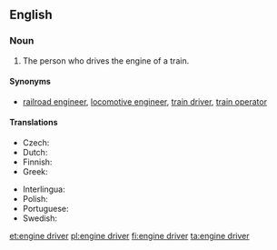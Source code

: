 ==English==

===Noun===
{{en-noun|head=[[engine]] [[driver]]}}

# The person who drives the engine of a train.

====Synonyms====
* [[railroad engineer]], [[locomotive engineer]], [[train driver]], [[train operator]]

====Translations====
{{trans-top|person}}
* Czech: {{t|cs|strojvůdce|m}}
* Dutch: {{t+|nl|machinist|m}}
* Finnish: {{t+|fi|veturinkuljettaja}}
* Greek: {{t+|el|αμαξάς|m|tr=amaxás}}
{{trans-mid}}
* Interlingua: {{t|ia|machinista}}
* Polish: {{t+|pl|maszynista|m}}
* Portuguese: {{t|pt|maquinista|m|f}}
* Swedish: {{t+|sv|lokförare|c}}
{{trans-bottom}}

[[et:engine driver]]
[[pl:engine driver]]
[[fi:engine driver]]
[[ta:engine driver]]